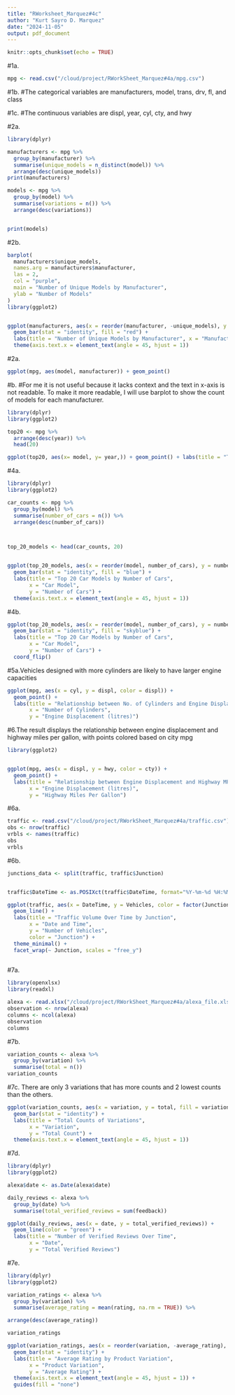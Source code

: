 ```yaml
---
title: "RWorksheet_Marquez#4c"
author: "Kurt Sayro D. Marquez"
date: "2024-11-05"
output: pdf_document
---
```


```r
knitr::opts_chunk$set(echo = TRUE)
```


#1a.
```r
mpg <- read.csv("/cloud/project/RWorkSheet_Marquez#4a/mpg.csv")
```
#1b.
#The categorical variables are manufacturers, model, trans, drv, fl, and class

#1c.
#The continuous variables are displ, year, cyl, cty, and hwy

#2a. 
```r
library(dplyr)

manufacturers <- mpg %>%
  group_by(manufacturer) %>%
  summarise(unique_models = n_distinct(model)) %>%
  arrange(desc(unique_models))
print(manufacturers)

models <- mpg %>%
  group_by(model) %>%
  summarise(variations = n()) %>%
  arrange(desc(variations))


print(models)
```
#2b.
```r
barplot(
  manufacturers$unique_models,
  names.arg = manufacturers$manufacturer,
  las = 2,
  col = "purple",
  main = "Number of Unique Models by Manufacturer",
  ylab = "Number of Models"
)
library(ggplot2)


ggplot(manufacturers, aes(x = reorder(manufacturer, -unique_models), y = unique_models)) +
  geom_bar(stat = "identity", fill = "red") +
  labs(title = "Number of Unique Models by Manufacturer", x = "Manufacturer", y = "Number of Models") +
  theme(axis.text.x = element_text(angle = 45, hjust = 1))
```
#2a.
```r
ggplot(mpg, aes(model, manufacturer)) + geom_point()
```
#b.
#For me it is not useful because it lacks context and the text in x-axis is not readable. To make it more readable, I will use barplot to show the count of models for each manufacturer.

```r
library(dplyr)
library(ggplot2)

top20 <- mpg %>%
  arrange(desc(year)) %>%
  head(20)

ggplot(top20, aes(x= model, y= year,)) + geom_point() + labs(title = "Top Car Models", xlab="Car model", ylab="Year") + theme(axis.text.x = element_text(angle = 45, hjust = 1))
```
#4a.
```r
library(dplyr)
library(ggplot2)

car_counts <- mpg %>%
  group_by(model) %>%
  summarise(number_of_cars = n()) %>%
  arrange(desc(number_of_cars))



top_20_models <- head(car_counts, 20)


ggplot(top_20_models, aes(x = reorder(model, number_of_cars), y = number_of_cars)) +
  geom_bar(stat = "identity", fill = "blue") +
  labs(title = "Top 20 Car Models by Number of Cars",
       x = "Car Model",
       y = "Number of Cars") +
  theme(axis.text.x = element_text(angle = 45, hjust = 1))
```
#4b.
```r
ggplot(top_20_models, aes(x = reorder(model, number_of_cars), y = number_of_cars)) +
  geom_bar(stat = "identity", fill = "skyblue") +
  labs(title = "Top 20 Car Models by Number of Cars",
       x = "Car Model",
       y = "Number of Cars") +
  coord_flip() 
```
#5a.Vehicles designed with more cylinders are likely to have larger engine capacities
```r
ggplot(mpg, aes(x = cyl, y = displ, color = displ)) +
  geom_point() +  
  labs(title = "Relationship between No. of Cylinders and Engine Displacement",
       x = "Number of Cylinders",
       y = "Engine Displacement (litres)") 
```
#6.The result displays the relationship between engine displacement and highway miles per gallon, with points colored based on city mpg 
```r
library(ggplot2)


ggplot(mpg, aes(x = displ, y = hwy, color = cty)) +
  geom_point() +  
  labs(title = "Relationship between Engine Displacement and Highway MPG",
       x = "Engine Displacement (litres)",
       y = "Highway Miles Per Gallon")
```
#6a.
```r
traffic <- read.csv("/cloud/project/RWorkSheet_Marquez#4a/traffic.csv")
obs <- nrow(traffic)
vrbls <- names(traffic)
obs
vrbls
```
#6b.
```r

junctions_data <- split(traffic, traffic$Junction)


traffic$DateTime <- as.POSIXct(traffic$DateTime, format="%Y-%m-%d %H:%M:%S")

ggplot(traffic, aes(x = DateTime, y = Vehicles, color = factor(Junction))) +
  geom_line() +
  labs(title = "Traffic Volume Over Time by Junction",
       x = "Date and Time",
       y = "Number of Vehicles",
       color = "Junction") +
  theme_minimal() +
  facet_wrap(~ Junction, scales = "free_y")
  
```
#7a.
```r
library(openxlsx)
library(readxl)

alexa <- read.xlsx("/cloud/project/RWorkSheet_Marquez#4a/alexa_file.xlsx")
observation <- nrow(alexa)
columns <- ncol(alexa)
observation
columns
```
#7b.
```r
variation_counts <- alexa %>%
  group_by(variation) %>%
  summarise(total = n())
variation_counts
```
#7c. There are only 3 variations that has more counts and 2 lowest counts than the others.
```r
ggplot(variation_counts, aes(x = variation, y = total, fill = variation)) +
  geom_bar(stat = "identity") +  
  labs(title = "Total Counts of Variations",
       x = "Variation",
       y = "Total Count") + 
  theme(axis.text.x = element_text(angle = 45, hjust = 1))
```
#7d.
```r
library(dplyr)
library(ggplot2)

alexa$date <- as.Date(alexa$date)

daily_reviews <- alexa %>%
  group_by(date) %>%
  summarise(total_verified_reviews = sum(feedback))

ggplot(daily_reviews, aes(x = date, y = total_verified_reviews)) +
  geom_line(color = "green") +
  labs(title = "Number of Verified Reviews Over Time",
       x = "Date",
       y = "Total Verified Reviews") 
```
#7e.
```r
library(dplyr)
library(ggplot2)

variation_ratings <- alexa %>%
  group_by(variation) %>%
  summarise(average_rating = mean(rating, na.rm = TRUE)) %>%

arrange(desc(average_rating))

variation_ratings

```
```r
ggplot(variation_ratings, aes(x = reorder(variation, -average_rating), y = average_rating, fill = variation)) +
  geom_bar(stat = "identity") +
  labs(title = "Average Rating by Product Variation",
       x = "Product Variation",
       y = "Average Rating") +
  theme(axis.text.x = element_text(angle = 45, hjust = 1)) +
  guides(fill = "none")
```
